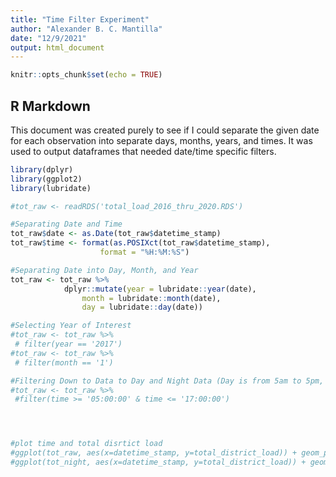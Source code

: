 ---
title: "Time Filter Experiment"
author: "Alexander B. C. Mantilla"
date: "12/9/2021"
output: html_document
---

```{r setup, include=FALSE}
knitr::opts_chunk$set(echo = TRUE)
```

## R Markdown

This document was created purely to see if I could separate the given date for each observation into separate days, months, years, and times. It was used to output dataframes that needed date/time specific filters.
```{r}
library(dplyr)
library(ggplot2)
library(lubridate)

#tot_raw <- readRDS('total_load_2016_thru_2020.RDS')

#Separating Date and Time
tot_raw$date <- as.Date(tot_raw$datetime_stamp)
tot_raw$time <- format(as.POSIXct(tot_raw$datetime_stamp),
                    format = "%H:%M:%S")

#Separating Date into Day, Month, and Year
tot_raw <- tot_raw %>%
            dplyr::mutate(year = lubridate::year(date), 
                month = lubridate::month(date), 
                day = lubridate::day(date))

#Selecting Year of Interest
#tot_raw <- tot_raw %>%
 # filter(year == '2017')
#tot_raw <- tot_raw %>%
 # filter(month == '1')

#Filtering Down to Data to Day and Night Data (Day is from 5am to 5pm, Night is from 5pm to 5am.)
#tot_raw <- tot_raw %>%
 #filter(time >= '05:00:00' & time <= '17:00:00')




#plot time and total disrtict load
#ggplot(tot_raw, aes(x=datetime_stamp, y=total_district_load)) + geom_point(alpha = 0.5, col = "dark red")
#ggplot(tot_night, aes(x=datetime_stamp, y=total_district_load)) + geom_point(alpha = 0.5, col = "dark blue")
```


